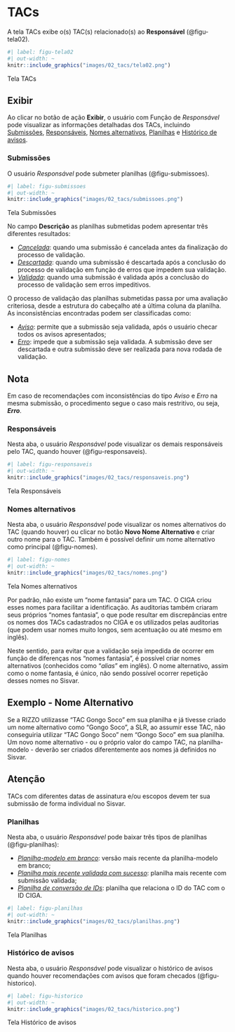 # TACs {#sec-tacs}

A tela TACs exibe o(s) TAC(s) relacionado(s) ao **Responsável** (@figu-tela02).

::: {#figu-tela02}
```r
#| label: figu-tela02
#| out-width: ~
knitr::include_graphics("images/02_tacs/tela02.png")
```
Tela TACs
:::

## Exibir
Ao clicar no botão de ação **Exibir**, o usuário com Função de *Responsável* pode visualizar as informações detalhadas dos TACs, incluindo [Submissões](#sec-submissoes), [Responsáveis](#sec-responsaveis), [Nomes alternativos](#sec-nomes), [Planilhas](#sec-planilhas) e [Histórico de avisos](#sec-historico).

### Submissões {#sec-submissoes}
O usuário *Responsável* pode submeter planilhas (@figu-submissoes). 

::: {#figu-submissoes}
```r
#| label: figu-submissoes
#| out-width: ~
knitr::include_graphics("images/02_tacs/submissoes.png")
```
Tela Submissões
:::

No campo **Descrição** as planilhas submetidas podem apresentar três diferentes resultados:

- *<u>Cancelada</u>*: quando uma submissão é cancelada antes da finalização do processo de validação.
- *<u>Descartada</u>*: quando uma submissão é descartada após a conclusão do processo de validação em função de erros que impedem sua validação.
- *<u>Validada</u>*: quando uma submissão é validada após a conclusão do processo de validação sem erros impeditivos.

O processo de validação das planilhas submetidas passa por uma avaliação criteriosa, desde a estrutura do cabeçalho até a última coluna da planilha. As inconsistências encontradas podem ser classificadas como:

- *<u>Aviso</u>*: permite que a submissão seja validada, após o usuário checar todos os avisos apresentados;
- *<u>Erro</u>*: impede que a submissão seja validada. A submissão deve ser descartada e outra submissão deve ser realizada para nova rodada de validação.

:::callout-note
## Nota
Em caso de recomendações com inconsistências do tipo *Aviso* e *Erro* na mesma submissão, o procedimento segue o caso mais restritivo, ou seja, ***Erro***.
:::

### Responsáveis {#sec-responsaveis}
Nesta aba, o usuário *Responsável* pode visualizar os demais responsáveis pelo TAC, quando houver (@figu-responsaveis).

::: {#figu-responsaveis}
```r
#| label: figu-responsaveis
#| out-width: ~
knitr::include_graphics("images/02_tacs/responsaveis.png")
```
Tela Responsáveis
:::

### Nomes alternativos {#sec-nomes}
Nesta aba, o usuário *Responsável* pode visualizar os nomes alternativos do TAC (quando houver) ou clicar no botão **Novo Nome Alternativo** e criar outro nome para o TAC. Também é possível definir um nome alternativo como principal (@figu-nomes).

::: {#figu-nomes}
```r
#| label: figu-nomes
#| out-width: ~
knitr::include_graphics("images/02_tacs/nomes.png")
```
Tela Nomes alternativos
:::

Por padrão, não existe um "nome fantasia" para um TAC. O CIGA criou esses nomes para facilitar a identificação. As auditorias também criaram seus próprios “nomes fantasia”, o que pode resultar em discrepâncias entre os nomes dos TACs cadastrados no CIGA e os utilizados pelas auditorias (que podem usar nomes muito longos, sem acentuação ou até mesmo em inglês).

Neste sentido, para evitar que a validação seja impedida de ocorrer em função de diferenças nos "nomes fantasia", é possível criar nomes alternativos (conhecidos como "_alias_" em inglês). O nome alternativo, assim como o nome fantasia, é único, não sendo possível ocorrer repetição desses nomes no Sisvar.

:::callout-tip
## Exemplo - Nome Alternativo
Se a RIZZO utilizasse "TAC Gongo Soco" em sua planilha e já tivesse criado um nome alternativo como "Gongo Soco", a SLR, ao assumir esse TAC, não conseguiria utilizar "TAC Gongo Soco" nem "Gongo Soco" em sua planilha. Um novo nome alternativo - ou o próprio valor do campo TAC, na planilha-modelo - deverão ser criados diferentemente aos nomes já definidos no Sisvar.
:::

:::callout-important
## Atenção
TACs com diferentes datas de assinatura e/ou escopos devem ter sua submissão de forma individual no Sisvar.
:::

### Planilhas {#sec-planilhas}
Nesta aba, o usuário *Responsável* pode baixar três tipos de planilhas (@figu-planilhas):

- *<u>Planilha-modelo em branco</u>*: versão mais recente da planilha-modelo em branco;
- *<u>Planilha mais recente validada com sucesso</u>*: planilha mais recente com submissão validada;
- *<u>Planilha de conversão de IDs</u>*: planilha que relaciona o ID do TAC com o ID CIGA.

::: {#figu-planilhas}
```r
#| label: figu-planilhas
#| out-width: ~
knitr::include_graphics("images/02_tacs/planilhas.png")
```
Tela Planilhas
:::

### Histórico de avisos {#sec-historico}
Nesta aba, o usuário *Responsável* pode visualizar o histórico de avisos quando houver recomendações com avisos que foram checados (@figu-historico).

::: {#figu-historico}
```r
#| label: figu-historico
#| out-width: ~
knitr::include_graphics("images/02_tacs/historico.png")
```
Tela Histórico de avisos
:::